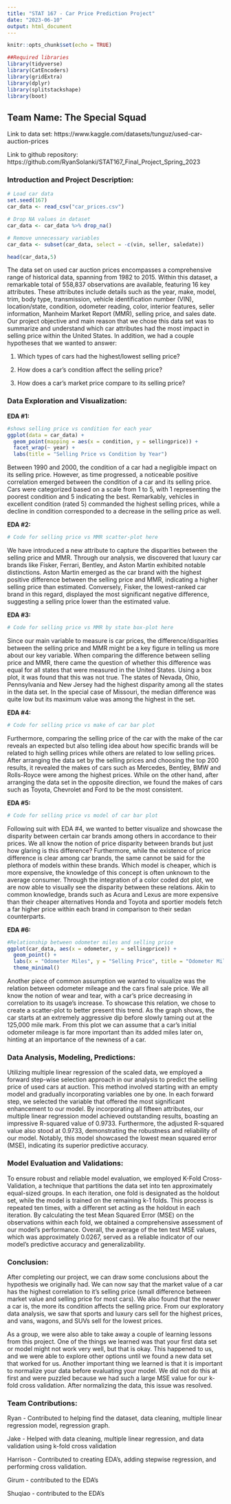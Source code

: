 ```yaml
---
title: "STAT 167 - Car Price Prediction Project"
date: "2023-06-10"
output: html_document
---
```


```r
knitr::opts_chunk$set(echo = TRUE)

##Required libraries
library(tidyverse)
library(CatEncoders)
library(gridExtra)
library(dplyr)
library(splitstackshape)
library(boot)
```

## Team Name: The Special Squad

Link to data set: https://www.kaggle.com/datasets/tunguz/used-car-auction-prices

Link to github repository: https://github.com/RyanSolanki/STAT167_Final_Project_Spring_2023

### Introduction and Project Description:

```r
# Load car data
set.seed(167)
car_data <- read_csv("car_prices.csv")

# Drop NA values in dataset
car_data <- car_data %>% drop_na()

# Remove unnecessary variables 
car_data <- subset(car_data, select = -c(vin, seller, saledate))

head(car_data,5)
```

The data set on used car auction prices encompasses a comprehensive range of historical data, spanning from 1982 to 2015. Within this dataset, a remarkable total of 558,837 observations are available, featuring 16 key attributes. These attributes include details such as the year, make, model, trim, body type, transmission, vehicle identification number (VIN), location/state, condition, odometer reading, color, interior features, seller information, Manheim Market Report (MMR), selling price, and sales date. Our project objective and main reason that we chose this data set was to summarize and understand which car attributes had the most impact in selling price within the United States. In addition, we had a couple hypotheses that we wanted to answer: 

1. Which types of cars had the highest/lowest selling price? 

2. How does a car’s condition affect the selling price? 

3. How does a car’s market price compare to its selling price?


### Data Exploration and Visualization:


**EDA #1:**

```r
#shows selling price vs condition for each year
ggplot(data = car_data) +
  geom_point(mapping = aes(x = condition, y = sellingprice)) +
  facet_wrap(~ year) + 
  labs(title = "Selling Price vs Condition by Year")
```

Between 1990 and 2000, the condition of a car had a negligible impact on its selling price. However, as time progressed, a noticeable positive correlation emerged between the condition of a car and its selling price. Cars were categorized based on a scale from 1 to 5, with 1 representing the poorest condition and 5 indicating the best. Remarkably, vehicles in excellent condition (rated 5) commanded the highest selling prices, while a decline in condition corresponded to a decrease in the selling price as well.


**EDA #2:**

```r
# Code for selling price vs MMR scatter-plot here
```

We have introduced a new attribute to capture the disparities between the selling price and MMR. Through our analysis, we discovered that luxury car brands like Fisker, Ferrari, Bentley, and Aston Martin exhibited notable distinctions. Aston Martin emerged as the car brand with the highest positive difference between the selling price and MMR, indicating a higher selling price than estimated. Conversely, Fisker, the lowest-ranked car brand in this regard, displayed the most significant negative difference, suggesting a selling price lower than the estimated value.


**EDA #3:**

```r
# Code for selling price vs MMR by state box-plot here
```

Since our main variable to measure is car prices, the difference/disparities between the selling price and MMR might be a key figure in telling us more about our key variable. When comparing the difference between selling price and MMR, there came the question of whether this difference was equal for all states that were measured in the United States. Using a box plot, it was found that this was not true. The states of Nevada, Ohio, Pennsylvania and New Jersey had the highest disparity among all the states in the data set. In the special case of Missouri, the median difference was quite low but its maximum value was among the highest in the set.


**EDA #4:**

```r
# Code for selling price vs make of car bar plot
```

Furthermore, comparing the selling price of the car with the make of the car reveals an expected but also telling idea about how specific brands will be related to high selling prices while others are related to low selling prices. After arranging the data set by the selling prices and choosing the top 200 results, it revealed the makes of cars such as Mercedes, Bentley, BMW and Rolls-Royce were among the highest prices. While on the other hand, after arranging the data set in the opposite direction, we found the makes of cars such as Toyota, Chevrolet and Ford to be the most consistent.


**EDA #5:**

```r
# Code for selling price vs model of car bar plot
```

Following suit with EDA #4, we wanted to better visualize and showcase the disparity between certain car brands among others in accordance to their prices. We all know the notion of price disparity between brands but just how glaring is this difference? Furthermore, while the existence of price difference is clear among car brands, the same cannot be said for the plethora of models within these brands. Which model is cheaper, which is more expensive, the knowledge of this concept is often unknown to the average consumer. Through the integration of a color coded dot plot, we are now able to visually see the disparity between these relations. Akin to common knowledge, brands such as Acura and Lexus are more expensive than their cheaper alternatives Honda and Toyota and sportier models fetch a far higher price within each brand in comparison to their sedan counterparts. 


**EDA #6:**

```r
#Relationship between odometer miles and selling price
ggplot(car_data, aes(x = odometer, y = sellingprice)) +
  geom_point() +
  labs(x = "Odometer Miles", y = "Selling Price", title = "Odometer Miles and Selling Price") +
  theme_minimal()
```

Another piece of common assumption we wanted to visualize was the relation between odometer mileage and the cars final sale price. We all know the notion of wear and tear, with a car's price decreasing in correlation to its usage’s increase. To showcase this relation, we chose to create a scatter-plot to better present this trend. As the graph shows, the car starts at an extremely aggressive dip before slowly taming out at the 125,000 mile mark. From this plot we can assume that a car's initial odometer mileage is far more important than its added miles later on, hinting at an importance of the newness of a car. 


### Data Analysis, Modeling, Predictions:

Utilizing multiple linear regression of the scaled data, we employed a forward step-wise selection approach in our analysis to predict the selling price of used cars at auction. This method involved starting with an empty model and gradually incorporating variables one by one. In each forward step, we selected the variable that offered the most significant enhancement to our model. By incorporating all fifteen attributes, our multiple linear regression model achieved outstanding results, boasting an impressive R-squared value of 0.9733. Furthermore, the adjusted R-squared value also stood at 0.9733, demonstrating the robustness and reliability of our model. Notably, this model showcased the lowest mean squared error (MSE), indicating its superior predictive accuracy.


### Model Evaluation and Validations:

To ensure robust and reliable model evaluation, we employed K-Fold Cross-Validation, a technique that partitions the data set into ten approximately equal-sized groups. In each iteration, one fold is designated as the holdout set, while the model is trained on the remaining k-1 folds. This process is repeated ten times, with a different set acting as the holdout in each iteration. By calculating the test Mean Squared Error (MSE) on the observations within each fold, we obtained a comprehensive assessment of our model's performance. Overall, the average of the ten test MSE values, which was approximately 0.0267, served as a reliable indicator of our model's predictive accuracy and generalizability.


### Conclusion:

After completing our project, we can draw some conclusions about the hypothesis we originally had. We can now say that the market value of a car has the highest correlation to it’s selling price (small difference between market value and selling price for most cars). We also found that the newer a car is, the more its condition affects the selling price. From our exploratory data analysis, we saw that sports and luxury cars sell for the highest prices, and vans, wagons, and SUVs sell for the lowest prices.

As a group, we were also able to take away a couple of learning lessons from this project. One of the things we learned was that your first data set or model might not work very well, but that is okay. This happened to us, and we were able to explore other options until we found a new data set that worked for us. Another important thing we learned is that it is important to normalize your data before evaluating your model. We did not do this at first and were puzzled because we had such a large MSE value for our k-fold cross validation. After normalizing the data, this issue was resolved.


### Team Contributions:

Ryan - Contributed to helping find the dataset, data cleaning, multiple linear regression model, regression graph.

Jake - Helped with data cleaning, multiple linear regression, and data validation using k-fold cross validation

Harrison - Contributed to creating EDA’s, adding stepwise regression, and performing cross validation.

Girum - contributed to the EDA’s

Shuqiao - contributed to the EDA’s

